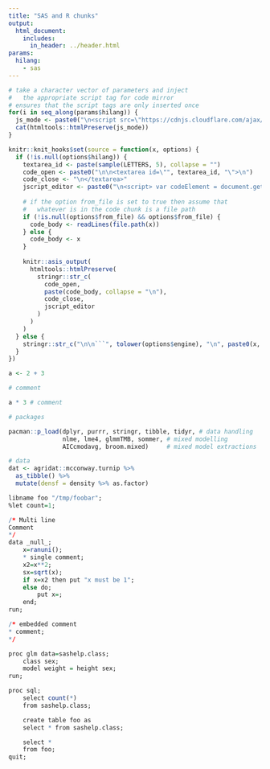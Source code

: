 ```yaml
---
title: "SAS and R chunks"
output: 
  html_document:
    includes:
      in_header: ../header.html
params:
  hilang:
    - sas
---
```


```r
# take a character vector of parameters and inject
#   the appropriate script tag for code mirror
# ensures that the script tags are only inserted once
for(i in seq_along(params$hilang)) {
  js_mode <- paste0("\n<script src=\"https://cdnjs.cloudflare.com/ajax/libs/codemirror/5.31.0/mode/", tolower(params$hilang[i]), "/", tolower(params$hilang[i]), ".min.js\"></script>\n")
  cat(htmltools::htmlPreserve(js_mode))
}
```

```r
knitr::knit_hooks$set(source = function(x, options) {
  if (!is.null(options$hilang)) {
    textarea_id <- paste(sample(LETTERS, 5), collapse = "")
    code_open <- paste0("\n\n<textarea id=\"", textarea_id, "\">\n")
    code_close <- "\n</textarea>"
    jscript_editor <- paste0("\n<script> var codeElement = document.getElementById(\"", textarea_id, "\"); var editor = null; if (null != codeElement) { editor = CodeMirror.fromTextArea(codeElement, { lineNumbers: true, readOnly: true, viewportMargin: Infinity, mode: 'text/x-", tolower(options$hilang), "' }); } </script>\n")
    
    # if the option from_file is set to true then assume that
    #   whatever is in the code chunk is a file path
    if (!is.null(options$from_file) && options$from_file) {
      code_body <- readLines(file.path(x))   
    } else {
      code_body <- x
    }
    
    knitr::asis_output(
      htmltools::htmlPreserve(
        stringr::str_c(
          code_open,
          paste(code_body, collapse = "\n"),
          code_close,
          jscript_editor
        )
      )
    )
  } else {
    stringr::str_c("\n\n```", tolower(options$engine), "\n", paste0(x, collapse = "\n"), "\n```\n\n")
  }
})
```


```r
a <- 2 + 3

# comment

a * 3 # comment
```

```r
# packages

pacman::p_load(dplyr, purrr, stringr, tibble, tidyr, # data handling
               nlme, lme4, glmmTMB, sommer, # mixed modelling
               AICcmodavg, broom.mixed)     # mixed model extractions

# data
dat <- agridat::mcconway.turnip %>%
  as_tibble() %>%
  mutate(densf = density %>% as.factor)
```

```r
libname foo "/tmp/foobar";
%let count=1;

/* Multi line
Comment
*/
data _null_;
    x=ranuni();
    * single comment;
    x2=x**2;
    sx=sqrt(x);
    if x=x2 then put "x must be 1";
    else do;
        put x=;
    end;
run;

/* embedded comment
* comment;
*/

proc glm data=sashelp.class;
    class sex;
    model weight = height sex;
run;

proc sql;
    select count(*)
    from sashelp.class;

    create table foo as
    select * from sashelp.class;

    select *
    from foo;
quit;
```
